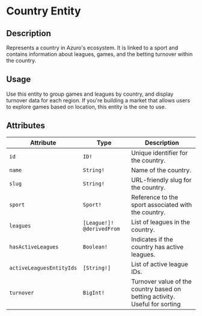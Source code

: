 # Country Entity

## Description

Represents a country in Azuro's ecosystem. It is linked to a sport and contains information about leagues, games, and the betting turnover within the country.

## Usage

Use this entity to group games and leagues by country, and display turnover data for each region. If you're building a market that allows users to explore games based on location, this entity is the one to use.

## Attributes

| **Attribute** | **Type** | **Description** |
| --- | --- | --- |
| `id` | `ID!` | Unique identifier for the country. |
| `name` | `String!` | Name of the country. |
| `slug` | `String!` | URL-friendly slug for the country. |
| `sport` | `Sport!` | Reference to the sport associated with the country. |
| `leagues` | `[League!]! @derivedFrom` | List of leagues in the country. |
| `hasActiveLeagues` | `Boolean!` | Indicates if the country has active leagues. |
| `activeLeaguesEntityIds` | `[String!]` | List of active league IDs. |
| `turnover` | `BigInt!` | Turnover value of the country based on betting activity. Useful for sorting |